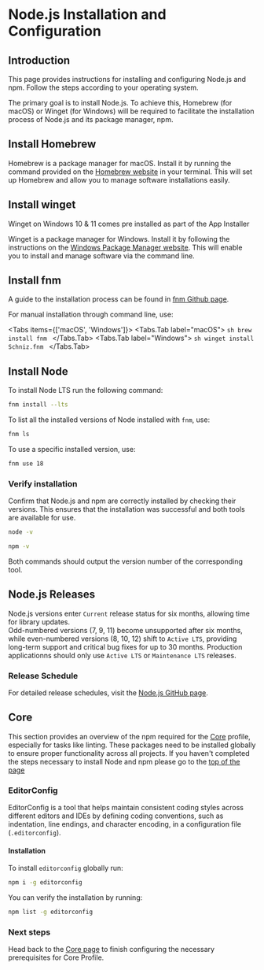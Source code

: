 
# Node.js Installation and Configuration

## Introduction

This page provides instructions for installing and configuring Node.js and npm. Follow the steps according to your operating system.

The primary goal is to install Node.js. To achieve this, Homebrew (for macOS) or Winget (for Windows) will be required to facilitate the installation process of Node.js and its package manager, npm.

## Install Homebrew

Homebrew is a package manager for macOS. Install it by running the command provided on the [Homebrew website](https://brew.sh) in your terminal. This will set up Homebrew and allow you to manage software installations easily.

## Install winget

<Callout>
Winget on Windows 10 & 11 comes pre installed as part of the App Installer
</Callout>

Winget is a package manager for Windows. Install it by following the instructions on the [Windows Package Manager website](https://docs.microsoft.com/en-us/windows/package-manager/). This will enable you to install and manage software via the command line.

## Install fnm

A guide to the installation process can be found in [fnm Github page](https://github.com/Schniz/fnm?tab=readme-ov-file#installation).

For manual installation through command line, use:

<Tabs items={['macOS', 'Windows']}>
    <Tabs.Tab label="macOS">
        ```sh
        brew install fnm
        ```
    </Tabs.Tab>
    <Tabs.Tab label="Windows">
        ```sh
        winget install Schniz.fnm
        ```
    </Tabs.Tab>
</Tabs>

## Install Node

To install Node LTS run the following command:

```sh
fnm install --lts
```

To list all the installed versions of Node installed with `fnm`, use:

```sh
fnm ls
```

To use a specific installed version, use:

```sh
fnm use 18
```

### Verify installation

Confirm that Node.js and npm are correctly installed by checking their versions. This ensures that the installation was successful and both tools are available for use.

```sh
node -v
```

```sh
npm -v
```

Both commands should output the version number of the corresponding tool.

## Node.js Releases

Node.js versions enter `Current` release status for six months, allowing time for library updates.\
Odd-numbered versions (7, 9, 11) become unsupported after six months, while even-numbered versions (8, 10, 12) shift to `Active LTS`, providing long-term support and critical bug fixes for up to 30 months.
Production applicationns should only use `Active LTS` or `Maintenance LTS` releases.

### Release Schedule

For detailed release schedules, visit the [Node.js GitHub page](https://github.com/nodejs/Release).


## Core

This section provides an overview of the npm required for the [Core](/setup/core-profile) profile, especially for tasks like linting. These packages need to be installed globally to ensure proper functionality across all projects. If you haven't completed the steps necessary to install Node and npm please go to the [top of the page](#introduction)

### EditorConfig

EditorConfig is a tool that helps maintain consistent coding styles across different editors and IDEs by defining coding conventions, such as indentation, line endings, and character encoding, in a configuration file (`.editorconfig`).

#### Installation

To install `editorconfig` globally run:

```sh
npm i -g editorconfig
```

You can verify the installation by running:

```sh
npm list -g editorconfig
```

### Next steps

Head back to the [Core page](/setup/core-profile/#prerequisites) to finish configuring the necessary prerequisites for Core Profile.
